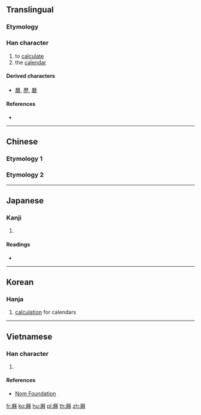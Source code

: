 {{also|麻}}
==Translingual==

===Etymology===
{{Han compound|厂|秝|c1=s|c2=p|ls=psc}}

===Han character===
{{Han char|rn=27|rad=厂|as=10|sn=12|four=71294|canj=MHDD|ids=⿸厂秝}}

# to [[calculate]]
# the [[calendar]]

====Derived characters====
* [[曆]], [[歷]], [[磿]]

====References====
* {{Han ref|kx=0162.200|dkj=02991|dj=0370.070|hdz=10076.020|uh=53A4|ud=21412|bh=D864|bd=55396}}

----

==Chinese==

===Etymology 1===
{{zh-see|歷|a}}

===Etymology 2===
{{zh-see|曆|a}}

----

==Japanese==

===Kanji===
{{ja-kanji|grade=|rs=厂10}}

# {{defn|lang=ja|sort=厂10}}

====Readings====
* {{ja-readings|on=[[れき]] (reki), [[りゃく]] (ryaku)|kun=[[おさめる]] (osameru)}}

----

==Korean==

===Hanja===
{{ko-hanja|hangeul=력|rv=ryeok|mr=ryŏk}}

# [[calculation]] for calendars

----

==Vietnamese==

===Han character===
{{vi-readings|rs=厂10| hanviet = lịch}}

# {{defn|lang=vi|sort=厂10}}

====References====
*[http://nomfoundation.org/common/nom_details.php?codepoint=53a4 Nom Foundation]

[[fr:厤]]
[[ko:厤]]
[[hu:厤]]
[[pl:厤]]
[[th:厤]]
[[zh:厤]]